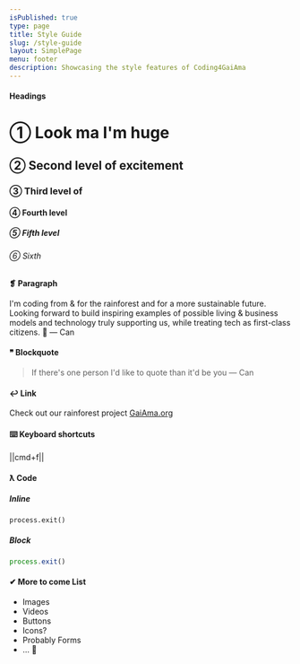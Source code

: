 ```yaml
---
isPublished: true
type: page
title: Style Guide
slug: /style-guide
layout: SimplePage
menu: footer
description: Showcasing the style features of Coding4GaiAma
---
```


#### Headings
<Box mb="8">

# ① Look ma I'm huge

## ② Second level of excitement

### ③ Third level of

#### ④ Fourth level

##### ⑤ Fifth level

###### ⑥ Sixth
</Box>

#### ❡ Paragraph

I'm coding from & for the rainforest and for a more sustainable future. Looking forward to build inspiring examples of possible living & business models and technology truly supporting us, while treating tech as first-class citizens. 🤖 — Can

#### ❞ Blockquote

> If there's one person I'd like to quote than it'd be you — Can

#### ↩️ Link

Check out our rainforest project [GaiAma.org](https://www.gaiama.org/en/)

#### ⌨️ Keyboard shortcuts

||cmd+f|| <!-- https://dev.to/samanthaming/html-kbd-tag-8di -->

#### ƛ Code

##### Inline

`process.exit()`

##### Block

```js
process.exit()
```

#### ✔︎ More to come List

- Images
- Videos
- Buttons
- Icons?
- Probably Forms
- ... 🤗
